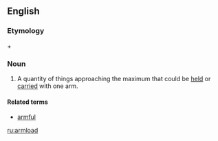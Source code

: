 ==English==
===Etymology===
{{derv|en|arm}} + {{derv|en|load|pos=noun}}

===Noun===
{{en-noun}}

# A quantity of things approaching the maximum that could be [[held]] or [[carried]] with one arm.

====Related terms====
*[[armful]]

[[ru:armload]]